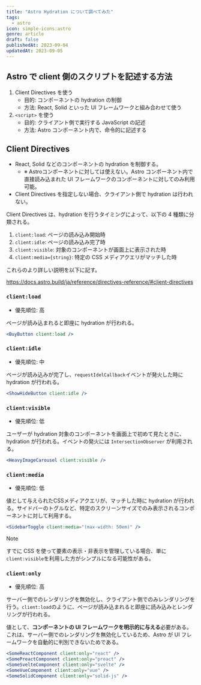 ```yaml
---
title: "Astro Hydration について調べてみた"
tags:
  - astro
icon: simple-icons:astro
genre: article
draft: false
publishedAt: 2023-09-04
updatedAt: 2023-09-05
---
```


## Astro で client 側のスクリプトを記述する方法

1. Client Directives を使う
   - 目的: コンポーネントの hydration の制御
   - 方法: React, Solid といった UI フレームワークと組み合わせて使う
2. `<script>` を使う
   - 目的: クライアント側で実行する JavaScript の記述
   - 方法: Astro コンポーネント内で、命令的に記述する

## Client Directives

- React, Solid などのコンポーネントの hydration を制御する。
  - ※ Astroコンポーネントに対しては使えない。Astro コンポーネント内で直接読み込まれた UI フレームワークのコンポーネントに対してのみ利用可能。
- Client Directives を指定しない場合、クライアント側で hydration は行われない。

Client Directives は、hydration を行うタイミングによって、以下の 4 種類に分類される。

1. `client:load`: ページの読み込み開始時
2. `client:idle`: ページの読み込み完了時
3. `client:visible`: 対象のコンポーネントが画面上に表示された時
4. `client:media={string}`: 特定の CSS メディアクエリがマッチした時

これらのより詳しい説明を以下に記す。

https://docs.astro.build/ja/reference/directives-reference/#client-directives

### `client:load`

- 優先順位: 高

ページが読み込まれると即座に hydration が行われる。

```jsx
<BuyButton client:load />
```

### `client:idle`

- 優先順位: 中

ページが読み込みが完了し、`requestIdelCallback`イベントが発火した時に hydration が行われる。

```jsx
<ShowHideButton client:idle />
```

### `client:visible`

- 優先順位: 低

ユーザーが hydration 対象のコンポーネントを画面上で初めて見たときに、hydration が行われる。イベントの発火には `IntersectionObserver` が利用される。

```jsx
<HeavyImageCarousel client:visible />
```

### `client:media`

- 優先順位: 低

値として与えられたCSSメディアクエリが、マッチした時に hydration が行われる。サイドバーのトグルなど、特定のスクリーンサイズでのみ表示されるコンポーネントに対して利用する。

```jsx
<SidebarToggle client:media="(max-width: 50em)" />
```

> [!note]
> すでに CSS を使って要素の表示・非表示を管理している場合、単に`client:visible`を利用した方がシンプルになる可能性がある。

### `client:only`

- 優先順位: 高

サーバー側でのレンダリングを無効化し、クライアント側でのみレンダリングを行う。`client:load`のように、ページが読み込まれると即座に読み込みとレンダリングが行われる。

値として、**コンポーネントの UI フレームワークを明示的に与える**必要がある。これは、サーバー側でのレンダリングを無効化しているため、Astro が UI フレームワークを自動的に判別できないためである。

```jsx
<SomeReactComponent client:only="react" />
<SomePreactComponent client:only="preact" />
<SomeSvelteComponent client:only="svelte" />
<SomeVueComponent client:only="vue" />
<SomeSolidComponent client:only="solid-js" />
```
